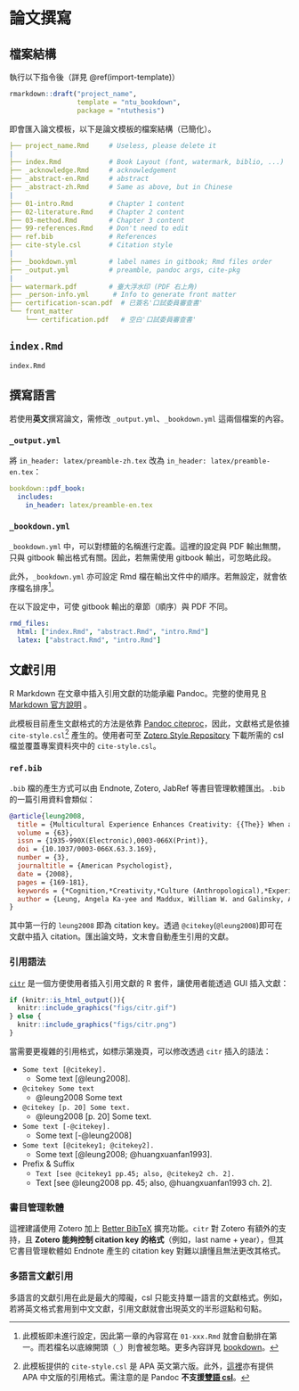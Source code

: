 # 論文撰寫 {#write-thesis}

## 檔案結構 {#dir-structure}

執行以下指令後（詳見 \@ref(import-template)）
```r
rmarkdown::draft("project_name",
                 template = "ntu_bookdown",
                 package = "ntuthesis")
```

即會匯入論文模板，以下是論文模板的檔案結構（已簡化）。

```yaml
├── project_name.Rmd     # Useless, please delete it
|
├── index.Rmd            # Book Layout (font, watermark, biblio, ...)
├── _acknowledge.Rmd     # acknowledgement
├── _abstract-en.Rmd     # abstract
├── _abstract-zh.Rmd     # Same as above, but in Chinese
|
├── 01-intro.Rmd         # Chapter 1 content
├── 02-literature.Rmd    # Chapter 2 content
├── 03-method.Rmd        # Chapter 3 content
├── 99-references.Rmd    # Don't need to edit
├── ref.bib              # References
├── cite-style.csl       # Citation style
|
├── _bookdown.yml        # label names in gitbook; Rmd files order
├── _output.yml          # preamble, pandoc args, cite-pkg
|
├── watermark.pdf        # 臺大浮水印 (PDF 右上角)
├── _person-info.yml      # Info to generate front matter
├── certification-scan.pdf  # 已簽名'口試委員審查書'
└── front_matter
    └── certification.pdf   # 空白'口試委員審查書'
```

## `index.Rmd`

`index.Rmd`


## 撰寫語言 {#write-lang}

若使用**英文**撰寫論文，需修改 `_output.yml`、`_bookdown.yml` 這兩個檔案的內容。

### `_output.yml`

將 `in_header: latex/preamble-zh.tex` 改為 `in_header: latex/preamble-en.tex`：

```yaml
bookdown::pdf_book:
  includes:
    in_header: latex/preamble-en.tex
```

### `_bookdown.yml`

`_bookdown.yml` 中，可以對標籤的名稱進行定義。這裡的設定與 PDF 輸出無關，只與 gitbook 輸出格式有關。因此，若無需使用 gitbook 輸出，可忽略此段。

此外，`_bookdown.yml` 亦可設定 Rmd 檔在輸出文件中的順序。若無設定，就會依序檔名排序[^order]。

在以下設定中，可使 gitbook 輸出的章節（順序）與 PDF 不同。
```yaml
rmd_files:
  html: ["index.Rmd", "abstract.Rmd", "intro.Rmd"]
  latex: ["abstract.Rmd", "intro.Rmd"]
```

[^order]: 此模板即未進行設定，因此第一章的內容寫在 `01-xxx.Rmd` 就會自動排在第一。而若檔名以底線開頭（`_`）則會被忽略。更多內容詳見 [bookdown](https://bookdown.org/yihui/bookdown/usage.html)。


## 文獻引用 {#bib-cite}

R Markdown 在文章中插入引用文獻的功能承繼 Pandoc。完整的使用見 [R Markdown 官方說明](https://rmarkdown.rstudio.com/authoring_bibliographies_and_citations.html) 。


此模板目前產生文獻格式的方法是依靠 [Pandoc citeproc](https://github.com/jgm/pandoc-citeproc)，因此，文獻格式是依據 `cite-style.csl`[^csl-ori] 產生的。使用者可至 [Zotero Style Repository](https://www.zotero.org/styles) 下載所需的 csl 檔並覆蓋專案資料夾中的 `cite-style.csl`。

[^csl-ori]: 此模板提供的 `cite-style.csl` 是 APA 英文第六版。此外，[這裡](http://blog.pulipuli.info/2011/05/zoteroapa.html)亦有提供 APA 中文版的引用格式。需注意的是 Pandoc **不支援[雙語 csl](http://blog.pulipuli.info/2014/08/zoteroapa-zotero-citation-style-apa.html)**。

### `ref.bib` {#ref-bib}

`.bib` 檔的產生方式可以由 Endnote, Zotero, JabRef 等書目管理軟體匯出。`.bib` 的一篇引用資料會類似：

```bib
@article{leung2008,
  title = {Multicultural Experience Enhances Creativity: {{The}} When and How.},
  volume = {63},
  issn = {1935-990X(Electronic),0003-066X(Print)},
  doi = {10.1037/0003-066X.63.3.169},
  number = {3},
  journaltitle = {American Psychologist},
  date = {2008},
  pages = {169-181},
  keywords = {*Cognition,*Creativity,*Culture (Anthropological),*Experiences (Events),Multiculturalism},
  author = {Leung, Angela Ka-yee and Maddux, William W. and Galinsky, Adam D. and Chiu, Chi-yue}
}
```

其中第一行的 `leung2008` 即為 citation key。透過 `@citekey`(`@leung2008`)即可在文獻中插入 citation。匯出論文時，文末會自動產生引用的文獻。

### 引用語法 {#cite-syntax}

[`citr`](https://github.com/crsh/citr) 是一個方便使用者插入引用文獻的 R 套件，讓使用者能透過 GUI 插入文獻：
```r
if (knitr::is_html_output()){
  knitr::include_graphics("figs/citr.gif")
} else {
  knitr::include_graphics("figs/citr.png")
}
```

當需要更複雜的引用格式，如標示第幾頁，可以修改透過 `citr` 插入的語法：

- `Some text [@citekey].`
    - Some text [@leung2008].

- `@citekey Some text`
    - @leung2008 Some text 

- `@citekey [p. 20] Some text.`
    - @leung2008 [p. 20] Some text.

- `Some text [-@citekey].`
    - Some text [-@leung2008]

- `Some text [@citekey1; @citekey2].`
    -  Some text [@leung2008; @huangxuanfan1993].

- Prefix & Suffix
    - `Text [see @citekey1 pp.45; also, @citekey2 ch. 2].`
    -  Text [see @leung2008 pp. 45; also, @huangxuanfan1993 ch. 2].

### 書目管理軟體 {#ref-manager}

這裡建議使用 Zotero 加上 [Better BibTeX](https://retorque.re/zotero-better-bibtex/) 擴充功能。`citr` 對 Zotero 有額外的支持，且 **Zotero 能夠控制 citation key 的格式**（例如，last name + year），但其它書目管理軟體如 Endnote 產生的 citation key 對難以讀懂且無法更改其格式。

### 多語言文獻引用 {#multi-lang-cite}

多語言的文獻引用在此是最大的障礙，csl 只能支持單一語言的文獻格式。例如，若將英文格式套用到中文文獻，引用文獻就會出現英文的半形逗點和句點。